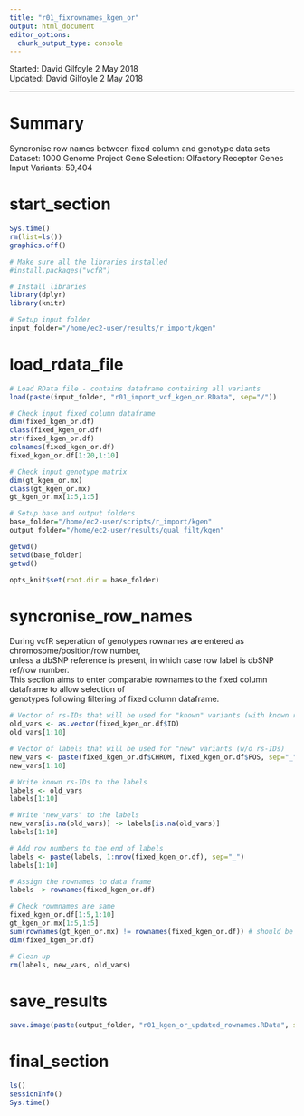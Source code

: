 ```yaml
---
title: "r01_fixrownames_kgen_or"
output: html_document
editor_options: 
  chunk_output_type: console
---
```


Started: David Gilfoyle 2 May 2018  
Updated: David Gilfoyle 2 May 2018

---

# Summary

Syncronise row names between fixed column and genotype data sets
Dataset: 1000 Genome Project 
Gene Selection: Olfactory Receptor Genes  
Input Variants: 59,404

# start_section

```r

Sys.time()
rm(list=ls())
graphics.off()

# Make sure all the libraries installed 
#install.packages("vcfR")

# Install libraries
library(dplyr)
library(knitr)

# Setup input folder
input_folder="/home/ec2-user/results/r_import/kgen"

```

# load_rdata_file

```r

# Load RData file - contains dataframe containing all variants
load(paste(input_folder, "r01_import_vcf_kgen_or.RData", sep="/"))

# Check input fixed column dataframe
dim(fixed_kgen_or.df)
class(fixed_kgen_or.df)
str(fixed_kgen_or.df)
colnames(fixed_kgen_or.df)
fixed_kgen_or.df[1:20,1:10]

# Check input genotype matrix
dim(gt_kgen_or.mx)
class(gt_kgen_or.mx)
gt_kgen_or.mx[1:5,1:5]

# Setup base and output folders
base_folder="/home/ec2-user/scripts/r_import/kgen"
output_folder="/home/ec2-user/results/qual_filt/kgen"

getwd()
setwd(base_folder)
getwd()

opts_knit$set(root.dir = base_folder)

```

# syncronise_row_names
During vcfR seperation of genotypes rownames are entered as chromosome/position/row number,  
unless a dbSNP reference is present, in which case row label is dbSNP ref/row number.  
This section aims to enter comparable rownames to the fixed column dataframe to allow selection of  
genotypes following filtering of fixed column dataframe.  

```r

# Vector of rs-IDs that will be used for "known" variants (with known rs-IDs)
old_vars <- as.vector(fixed_kgen_or.df$ID)
old_vars[1:10]

# Vector of labels that will be used for "new" variants (w/o rs-IDs)
new_vars <- paste(fixed_kgen_or.df$CHROM, fixed_kgen_or.df$POS, sep="_")
new_vars[1:10]

# Write known rs-IDs to the labels
labels <- old_vars
labels[1:10]

# Write "new_vars" to the labels
new_vars[is.na(old_vars)] -> labels[is.na(old_vars)]
labels[1:10]

# Add row numbers to the end of labels
labels <- paste(labels, 1:nrow(fixed_kgen_or.df), sep="_")
labels[1:10]

# Assign the rownames to data frame
labels -> rownames(fixed_kgen_or.df)

# Check rowmnames are same 
fixed_kgen_or.df[1:5,1:10]
gt_kgen_or.mx[1:5,1:5]
sum(rownames(gt_kgen_or.mx) != rownames(fixed_kgen_or.df)) # should be 0
dim(fixed_kgen_or.df)

# Clean up
rm(labels, new_vars, old_vars)

```

# save_results

```r

save.image(paste(output_folder, "r01_kgen_or_updated_rownames.RData", sep="/"))

```

# final_section

```r

ls()
sessionInfo()
Sys.time()

```
